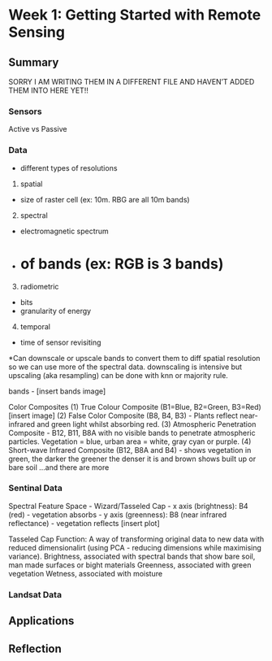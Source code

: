 # Week 1: Getting Started with Remote Sensing

## Summary
SORRY I AM WRITING THEM IN A DIFFERENT FILE AND HAVEN'T ADDED THEM INTO HERE YET!!

### Sensors
Active vs Passive

### Data
- different types of resolutions
1. spatial
- size of raster cell (ex: 10m. RBG are all 10m bands)
2. spectral
- electromagnetic spectrum
- # of bands (ex: RGB is 3 bands)
3. radiometric
- bits
- granularity of energy
4. temporal
- time of sensor revisiting

*Can downscale or upscale bands to convert them to diff spatial resolution so we can use more of the spectral data. downscaling is intensive but upscaling (aka resampling) can be done with knn or majority rule. 

bands
- [insert bands image]

Color Composites
(1) True Colour Composite (B1=Blue, B2=Green, B3=Red) [insert image]
(2) False Color Composite (B8, B4, B3) - Plants reflect near-infrared and green light whilst absorbing red.
(3) Atmospheric Penetration Composite - B12, B11, B8A with no visible bands to penetrate atmospheric particles. Vegetation = blue, urban area = white, gray cyan or purple.
(4) Short-wave Infrared Composite (B12, B8A and B4) - shows vegetation in green, the darker the greener the denser it is and brown shows built up or bare soil
...and there are more 

### Sentinal Data 

Spectral Feature Space - Wizard/Tasseled Cap
- x axis (brightness): B4 (red) - vegetation absorbs 
- y axis (greenness): B8 (near infrared reflectance) - vegetation reflects
[insert plot]

Tasseled Cap Function: A way of transforming original data to new data with reduced dimensionalirt (using PCA - reducing dimensions while maximising variance).
Brightness, associated with spectral bands that show bare soil, man made surfaces or bight materials
Greenness, associated with green vegetation
Wetness, associated with moisture

### Landsat Data

## Applications

## Reflection

